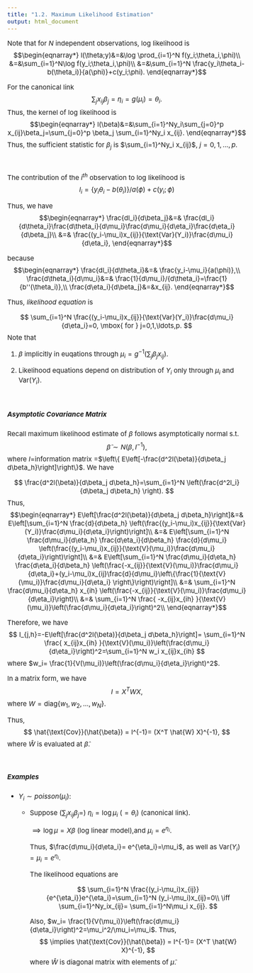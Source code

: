 ```yaml
---
title: "1.2. Maximum Likelihood Estimation"
output: html_document
---
```


<style type="text/css">

body, td {
   font-size: 15px;
}
pre {
  font-size: 15px
}
</style>


Note that for $N$ independent observations, log likelihood is
$$\begin{eqnarray*}
l(\theta;y)&=&\log \prod_{i=1}^N f(y_i;\theta_i,\phi)\\
           &=&\sum_{i=1}^N\log f(y_i;\theta_i,\phi)\\
           &=&\sum_{i=1}^N \frac{y_i\theta_i-b(\theta_i)}{a(\phi)}+c(y_i;\phi).
\end{eqnarray*}$$

For the canonical link
$$
\sum_jx_{ij}\beta_j=\eta_i=g(\mu_i)=\theta_i.
$$
Thus, the kernel of log likelihood is
$$\begin{eqnarray*}
l(\beta)&=&\sum_{i=1}^Ny_i\sum_{j=0}^p x_{ij}\beta_j=\sum_{j=0}^p \beta_j \sum_{i=1}^Ny_i x_{ij}.
\end{eqnarray*}$$
Thus, the sufficient statistic for $\beta_j$ is $\sum_{i=1}^Ny_i x_{ij}$, $j=0,1,\ldots,p$.

&nbsp;

The contribution of the $i^{th}$ observation to log likelihood is
$$
l_i=\{ y_i \theta_i -b(\theta_i) \}/a(\phi)+c(y_i;\phi)
$$

Thus, we have
$$\begin{eqnarray*}
\frac{dl_i}{d\beta_j}&=& \frac{dl_i}{d\theta_i}\frac{d\theta_i}{d\mu_i}\frac{d\mu_i}{d\eta_i}\frac{d\eta_i}{d\beta_j}\\
&=& \frac{(y_i-\mu_i)x_{ij}}{\text{Var}(Y_i)}\frac{d\mu_i}{d\eta_i},
\end{eqnarray*}$$

because
$$\begin{eqnarray*}
\frac{dl_i}{d\theta_i}&=& \frac{y_i-\mu_i}{a(\phi)},\\
\frac{d\theta_i}{d\mu_i}&=& \frac{1}{d\mu_i}/{d\theta_i}=\frac{1}{b''(\theta_i)},\\
\frac{d\eta_i}{d\beta_j}&=&x_{ij}.
\end{eqnarray*}$$

Thus, *likelihood equation* is

$$
\sum_{i=1}^N \frac{(y_i-\mu_i)x_{ij}}{\text{Var}(Y_i)}\frac{d\mu_i}{d\eta_i}=0, \mbox{ for } j=0,1,\ldots,p.
$$
Note that

1. $\beta$ implicitly in euqations through $\mu_i=g^{-1}(\sum_j\beta_jx_{ij})$.

2. Likelihood equations depend on distribution of $Y_i$ only through $\mu_i$ and Var$(Y_i)$.

&nbsp;&nbsp;

##### Asymptotic Covariance Matrix 
Recall maximum likelihood estimate of $\beta$ follows asymptotically normal s.t. 
$$
\hat{\beta}\sim N(\beta, I^{-1}),
$$
where $I=$information matrix =$\left\{ E\left[-\frac{d^2l(\beta)}{d\beta_j d\beta_h}\right]\right\}$. We have

$$
\frac{d^2l(\beta)}{d\beta_j d\beta_h}=\sum_{i=1}^N \left(\frac{d^2l_i}{d\beta_j d\beta_h} \right).
$$
Thus,
$$\begin{eqnarray*}
E\left[\frac{d^2l(\beta)}{d\beta_j d\beta_h}\right]&=& E\left[\sum_{i=1}^N \frac{d}{d\beta_h} \left(\frac{(y_i-\mu_i)x_{ij}}{\text{Var}(Y_i)}\frac{d\mu_i}{d\eta_i}\right)\right]\\
&=& E\left[\sum_{i=1}^N \frac{d\mu_i}{d\eta_h} \frac{d\eta_i}{d\beta_h} \frac{d}{d\mu_i} \left(\frac{(y_i-\mu_i)x_{ij}}{\text{V}(\mu_i)}\frac{d\mu_i}{d\eta_i}\right)\right]\\
&=& E\left[\sum_{i=1}^N \frac{d\mu_i}{d\eta_h} \frac{d\eta_i}{d\beta_h} \left(\frac{-x_{ij}}{\text{V}(\mu_i)}\frac{d\mu_i}{d\eta_i}+(y_i-\mu_i)x_{ij}\frac{d}{d\mu_i}\left\{\frac{1}{\text{V}(\mu_i)}\frac{d\mu_i}{d\eta_i}   \right\}\right)\right]\\
&=& \sum_{i=1}^N \frac{d\mu_i}{d\eta_h} x_{ih} \left(\frac{-x_{ij}}{\text{V}(\mu_i)}\frac{d\mu_i}{d\eta_i}\right)\\
&=& \sum_{i=1}^N \frac{ -x_{ij}x_{ih} }{\text{V}(\mu_i)}\left(\frac{d\mu_i}{d\eta_i}\right)^2\\
\end{eqnarray*}$$

Therefore, we have
$$
I_{j,h}=-E\left[\frac{d^2l(\beta)}{d\beta_j d\beta_h}\right]= \sum_{i=1}^N \frac{ x_{ij}x_{ih} }{\text{V}(\mu_i)}\left(\frac{d\mu_i}{d\eta_i}\right)^2=\sum_{i=1}^N w_i x_{ij}x_{ih}
$$
where $w_i= \frac{1}{V(\mu_i)}\left(\frac{d\mu_i}{d\eta_i}\right)^2$.

In a matrix form, we have
$$
I= X^TWX,
$$
where $W=\text{diag}\{w_1,w_2,\ldots,w_N\}.$

Thus, 
$$
\hat{\text{Cov}}(\hat{\beta}) = I^{-1}= (X^T \hat{W} X)^{-1},
$$
where $\hat{W}$ is evaluated at $\hat{\beta}$.

&nbsp;&nbsp;

##### Examples
* $Y_i\sim poisson(\mu_i)$: 

  * Suppose $(\sum_jx_{ij}\beta_j=)\mbox{ }\eta_i=\log \mu_i \mbox{ }(=\theta_i)$ (canonical link).
    
    $\implies \log\mu=X\beta$ (log linear model),and $\mu_i=e^{\eta_i}$. 
    
    Thus, $\frac{d\mu_i}{d\eta_i}= e^{\eta_i}=\mu_i$, as well as $\text{Var}(Y_i)=\mu_i=e^{\eta_i}$.

    The likelihood equations are
    
    $$
    \sum_{i=1}^N \frac{(y_i-\mu_i)x_{ij}}{e^{\eta_i}}e^{\eta_i}=\sum_{i=1}^N (y_i-\mu_i)x_{ij}=0\\
    \iff \sum_{i=1}^Ny_ix_{ij}= \sum_{i=1}^N\mu_i x_{ij}.
    $$
    
    Also, $w_i= \frac{1}{V(\mu_i)}\left(\frac{d\mu_i}{d\eta_i}\right)^2=\mu_i^2/\mu_i=\mu_i$. Thus,
    $$
      \implies \hat{\text{Cov}}(\hat{\beta}) = I^{-1}= (X^T \hat{W} X)^{-1},
    $$
    where $\hat{W}$ is diagonal matrix with elements of $\hat{\mu}$.


&nbsp;&nbsp;





